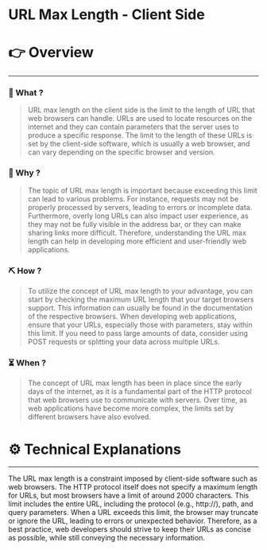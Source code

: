 # URL Max Length - Client Side


# 👉 Overview

---

### 👀 What ?

> URL max length on the client side is the limit to the length of URL that web browsers can handle. URLs are used to locate resources on the internet and they can contain parameters that the server uses to produce a specific response. The limit to the length of these URLs is set by the client-side software, which is usually a web browser, and can vary depending on the specific browser and version.
> 

### 🧐 Why ?

> The topic of URL max length is important because exceeding this limit can lead to various problems. For instance, requests may not be properly processed by servers, leading to errors or incomplete data. Furthermore, overly long URLs can also impact user experience, as they may not be fully visible in the address bar, or they can make sharing links more difficult. Therefore, understanding the URL max length can help in developing more efficient and user-friendly web applications.
> 

### ⛏️ How ?

> To utilize the concept of URL max length to your advantage, you can start by checking the maximum URL length that your target browsers support. This information can usually be found in the documentation of the respective browsers. When developing web applications, ensure that your URLs, especially those with parameters, stay within this limit. If you need to pass large amounts of data, consider using POST requests or splitting your data across multiple URLs.
> 

### ⏳ When ?

> The concept of URL max length has been in place since the early days of the internet, as it is a fundamental part of the HTTP protocol that web browsers use to communicate with servers. Over time, as web applications have become more complex, the limits set by different browsers have also evolved.
> 

# ⚙️ Technical Explanations

---

The URL max length is a constraint imposed by client-side software such as web browsers. The HTTP protocol itself does not specify a maximum length for URLs, but most browsers have a limit of around 2000 characters. This limit includes the entire URL, including the protocol (e.g., http://), path, and query parameters. When a URL exceeds this limit, the browser may truncate or ignore the URL, leading to errors or unexpected behavior. Therefore, as a best practice, web developers should strive to keep their URLs as concise as possible, while still conveying the necessary information.

